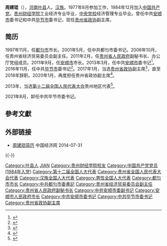 '''周建琨'''（{{bd|1960年|6月||catIdx=Zhou周}}），[[河南|河南]][[叶县|叶县]]人。[[汉族|汉族]]。1977年8月参加工作，1984年12月加入[[中国共产党|中国共产党]]。[[贵州财经学院|贵州财经学院]]工业经济专业毕业，[[中央党校|中央党校]]经济管理专业毕业。曾任中共[[安顺市|安顺市]]委书记和中共[[毕节市|毕节市]]委书记，现任[[贵州省政协|贵州省政协]]副主席。

== 简历 ==
1997年11月，任[[都匀市|都匀市]]市长。2001年5月，任中共都匀市委书记。2006年10月，任贵州省经济贸易委员会副主任。2011年2月，任[[贵州省人民政府|贵州省人民政府]]副秘书长、办公厅党组成员。2011年9月，任[[安顺市|安顺市]]市长。2013年3月，任中共[[安顺市|安顺市]]委书记<ref>{{cite web|accessdate=2014-06-21|url=http://district.ce.cn/newarea/sddy/201303/27/t20130327_24239274.shtml|title=周建琨接替陈坚任安顺市委书记 王术君提名市长|publisher=中国经济网|archive-date=2016-10-29|archive-url=https://web.archive.org/web/20161029235927/http://district.ce.cn/newarea/sddy/201303/27/t20130327_24239274.shtml|dead-url=no}}</ref>。2016年11月，任中共[[毕节市|毕节市]]委书记<ref>{{cite web|accessdate=2016-11-17|url=http://www.thepaper.cn/newsDetail_forward_1563354|title=贵州毕节市委书记调整：周建琨履新，陈志刚卸任|publisher=澎湃新闻|archive-date=2018-11-13|archive-url=https://web.archive.org/web/20181113151316/http://www.thepaper.cn/newsDetail_forward_1563354|dead-url=no}}</ref>。2017年1月，当选[[贵州省政协|贵州省政协]]副主席<ref >{{cite web |url=http://district.ce.cn/newarea/sddy/201701/19/t20170119_19735355_1.shtml |language= |title=黄家培、周建琨当选贵州政协副主席 孙国强、班程农不再担任 |publisher=中国经济网 |date=2017年1月19日 |accessdate= |archive-date=2019年6月13日 |archive-url=https://web.archive.org/web/20190613202120/http://district.ce.cn/newarea/sddy/201701/19/t20170119_19735355_1.shtml |dead-url=no }}</ref>，直至2018年辞职。2020年1月，再度担任贵州省政协副主席<ref >{{cite web |url=https://www.thepaper.cn/newsDetail_forward_5560065 |language= |title=周建琨补选为贵州省政协副主席 |publisher=“动静贵州”微信公号 |date=2020-01-18 |accessdate=2020-01-18 |archive-date=2020-01-18 |archive-url=https://web.archive.org/web/20200118105946/https://www.thepaper.cn/newsDetail_forward_5560065 |dead-url=no }}</ref>。

2013年，当选[[第十二届全国人民代表大会|第十二届全国人民代表大会]]贵州地区代表<ref>{{cite news|title=全国人大代表信息-周建琨|url=http://210.82.31.1:8084/delegate/viewDelegate.action?dbid=122290|accessdate=2013-04-05|newspaper=全国人大网|archive-url=https://web.archive.org/web/20161030000243/http://www.npc.gov.cn/delegate/viewDelegate.action?dbid=122290|archive-date=2016-10-30|dead-url=yes}}</ref>。

2021年8月，卸任中共毕节市委书记。

==參考文獻==
{{reflist}}
==外部链接==
*[http://district.ce.cn/newarea/sddy/201303/27/t20130327_24239274.shtml 周建琨简历] {{Wayback|url=http://district.ce.cn/newarea/sddy/201303/27/t20130327_24239274.shtml |date=20161029235927 }} 中国经济网 2014-07-31

{{-}}
{{start box}}
{{s-ppo|cpc}}
{{s-before|[[陈志刚_(1960年)|陈志刚]]}}
{{s-title|[[中国共产党毕节市委员会|中国共产党毕节市委员会]]书记|2016年11月－2021年8月}} 
{{s-after|[[吴强_(1966年)|吴　强]]}}
{{s-before|[[陈坚_(1962年4月)|陈　坚]]}}
{{s-title|[[中国共产党安顺市委员会|中国共产党安顺市委员会]]书记|2013年3月－2016年11月}} 
{{s-after|[[曾永涛|曾永涛]]}}
{{s-gov|prc}}
{{s-before|[[罗宁_(1959年)|罗　宁]]}}
{{s-title|[[安顺市人民政府|安顺市人民政府]]市长|2011年9月－2013年3月}} 
{{s-after|[[王术君|王术君]]}}
{{end box}}
{{贵州省领导人}}

{{DEFAULTSORT:Zhou周}}
[[Category:叶县人|Category:叶县人]]
[[Category:周姓|JIAN]]
[[Category:贵州财经学院校友|Category:贵州财经学院校友]]
[[Category:中国共产党党员_(1984年入党)|Category:中国共产党党员 (1984年入党)]]
[[Category:第十二届全国人大代表|Category:第十二届全国人大代表]]
[[Category:贵州省全国人民代表大会代表|Category:贵州省全国人民代表大会代表]]
[[Category:汉族全国人大代表|Category:汉族全国人大代表]]
[[Category:男性全国人大代表|Category:男性全国人大代表]]
[[Category:都匀市市长|Category:都匀市市长]]
[[Category:中共都勻市委書記|Category:中共都勻市委書記]]
[[Category:贵州省经济贸易委员会副主任|Category:贵州省经济贸易委员会副主任]]
[[Category:贵州省人民政府副秘书长|Category:贵州省人民政府副秘书长]]
[[Category:中共安顺市委副书记|Category:中共安顺市委副书记]]
[[Category:安顺市人民政府市长|Category:安顺市人民政府市长]]
[[Category:中共安顺市委书记|Category:中共安顺市委书记]]
[[Category:中共毕节市委书记|Category:中共毕节市委书记]]
[[Category:贵州省政协副主席|Category:贵州省政协副主席]]